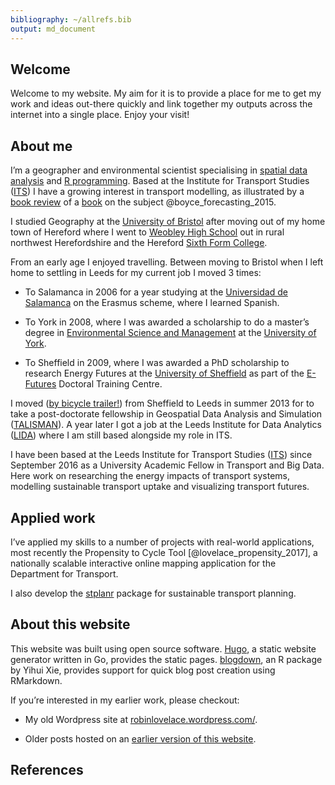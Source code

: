 ```yaml
---
bibliography: ~/allrefs.bib
output: md_document
---
```


## Welcome

Welcome to my website. My aim for it is to provide a place for me to get my work and ideas out-there quickly and link together my outputs across the internet into a single place. Enjoy your visit!

## About me

I'm a geographer and environmental scientist specialising in [spatial data analysis](https://www.crcpress.com/Spatial-Microsimulation-with-R/Lovelace-Dumont/p/book/9781498711548) and [R programming](https://csgillespie.github.io/efficientR/). Based at the Institute for Transport Studies ([ITS](https://www.its.leeds.ac.uk/people/r.lovelace)) I have a growing interest in transport modelling, as illustrated by a [book review](http://eprints.whiterose.ac.uk/102373/1/urban-travel-rl.pdf) of a [book](http://www.e-elgar.com/shop/forecasting-urban-travel) on the subject @boyce_forecasting_2015.

I studied Geography at the [University of Bristol](http://www.bristol.ac.uk/geography/) after moving out of my home town of Hereford where I went to [Weobley High School](http://weobleyhigh.co.uk/) out in rural northwest Herefordshire and the Hereford [Sixth Form College](http://www.hereford.ac.uk/). 

From an early age I enjoyed travelling. Between moving to Bristol when I left home to settling in Leeds for my current job I moved 3 times:

- To Salamanca in 2006 for a year studying at the [Universidad de Salamanca](http://www.usal.es/) on the Erasmus scheme, where I learned Spanish.

- To York in 2008, where I was awarded a scholarship to do a master's degree in [Environmental Science and Management](https://www.york.ac.uk/study/postgraduate/courses/msc-environmental-science-management/) at the [University of York](https://www.york.ac.uk/).

- To Sheffield in 2009, where I was awarded a PhD scholarship to research Energy Futures at the [University of Sheffield](http://shef.ac.uk/) as part of the [E-Futures](http://e-futures.group.shef.ac.uk/page/home/) Doctoral Training Centre.

I moved ([by bicycle trailer!](https://www.youtube.com/watch?v=6a8QLiC4LV8)) from Sheffield to Leeds in summer 2013 for to take a post-doctorate fellowship in Geospatial Data Analysis and Simulation ([TALISMAN](http://www.researchcatalogue.esrc.ac.uk/grants/RES-576-25-0039/read)). A year later I got a job at the Leeds Institute for Data Analytics ([LIDA](http://lida.leeds.ac.uk/)) where I am still based alongside my role in ITS.

I have been based at the Leeds Institute for Transport Studies ([ITS](https://www.its.leeds.ac.uk)) since September 2016 as a University Academic Fellow in Transport and Big Data.  Here work on researching the energy impacts of transport systems, modelling sustainable transport uptake and visualizing transport futures.

## Applied work

I've applied my skills to a number of projects with real-world applications, most recently the Propensity to Cycle Tool [@lovelace_propensity_2017], a nationally scalable interactive online mapping application for the Department for Transport. 

I also develop the [stplanr](https://github.com/ropensci/stplanr) package for sustainable transport planning.

## About this website

This website was built using open source software. [Hugo](https://gohugo.io/), a static website generator written in Go, provides the static pages. [blogdown](https://bookdown.org/yihui/blogdown/), an R package by Yihui Xie, provides support for quick blog post creation using RMarkdown.

If you're interested in my earlier work, please checkout:

- My old Wordpress site at [robinlovelace.wordpress.com/](https://robinlovelace.wordpress.com/).

- Older posts hosted on an [earlier version of this website](http://robinlovelace.net/old-site.html).

## References